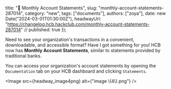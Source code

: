   title: "📒 Monthly Account Statements",
  slug: "monthly-account-statements-287014",
  category: "new",
  tags: ["documents"],
  authors: ["zoya"],
  date: new Date("2024-03-01T01:30:00Z"),
  headwayUrl: "https://changelog.hcb.hackclub.com/monthly-account-statements-287014" // published: true
});

Need to see your organization's transactions in a convenient, downloadable, and accessible format? Have I got something for you! HCB now has <b>Monthly Account Statements</b>, similar to statements provided by traditional banks.

You can access your organization's account statements by opening the `Documentation` tab on your HCB dashboard and clicking `Statements`.


      
<Image src={headway_image4png} alt={"image \\(4\\).png"} />

